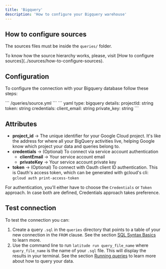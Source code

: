 ```yaml
---
title: 'Bigquery'
description: 'How to configure your Bigquery warehouse'
---
```


## How to configure sources

The sources files must be inside the `queries/` folder.

<Note>
  To know how the source hierarchy works, please, visit [How to configure
  sources](../sources/how-to-configure-sources).
</Note>

## Configuration

To configure the connection with your Bigquery database follow these steps:

<Steps>
    <Step title="Create the source `.yaml` file within the `queries` folder if you haven't already">
      ``` /queries/source.yml ```
    </Step>
    <Step title="Add the following code for your Bigquery connection">
      ``` yaml
      type: bigquery
      details:
        projectId: string
        token: string
        credentials: 
          client_email: string
          private_key: string
      ```
    </Step>
    <Step title="Replace the details section with your info and save">
    </Step>
    <Step title="Done, now you can test your connection">
    </Step>

</Steps>

## Attributes

- **project_id** → The unique identifier for your Google Cloud project. It's like the address for where all your BigQuery activities live, helping Google know which project your data and queries belong to.
- **credentials** → (Optional) To connect via service account authentication
  - **clientEmail** -> Your service account email
  - **privateKey** -> Your service account private key
- **token** → (Optional) To connect with Oauth client ID authentication. This is Oauth's access token, which can be generated with gcloud's cli: `gcloud auth print-access-token`

For authentication, you'll either have to choose the `Credentials` or `Token` approach. In case both are defined, Credentials approach takes preference.

## Test connection

To test the connection you can:

1. Create a query `.sql` in the `queries` directory that points to a table of your new connection in the `FROM` clause. See the section [SQL Syntax Basics](../queries/basics/sql-syntax-basics) to learn more.
2. Use the command line to run `latitude run query_file_name` where `query_file_name` is the name of your `.sql` file. This will display the results in your terminal. See the section [Running queries](../guides/development/latitude-cli#running-queries) to learn more about how to query your data.
